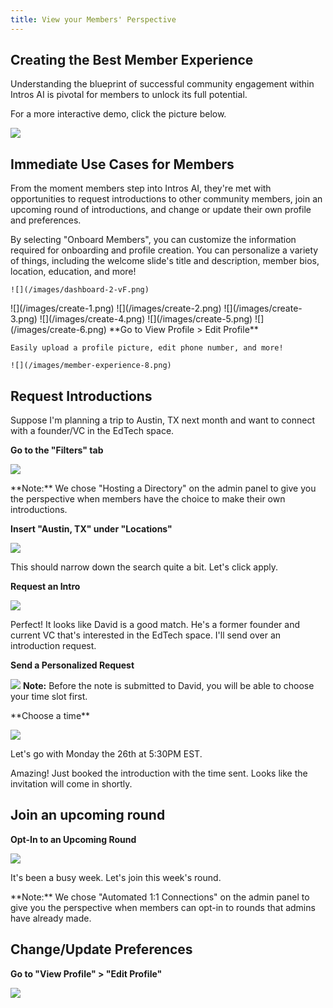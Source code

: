 ```yaml
---
title: View your Members' Perspective
---
```


Creating the Best Member Experience
-----------------------------------

Understanding the blueprint of successful community engagement within Intros AI is pivotal for members to unlock its full potential.

For a more interactive demo, click the picture below.

![](/images/perspective1.png)

Immediate Use Cases for Members
----------------------------------

From the moment members step into Intros AI, they're met with opportunities to request introductions to other community members, join an upcoming round of introductions, and change or update their own profile and preferences.

<Tabs>
  <Tab title="Requesting Introductions">
    By selecting "Onboard Members", you can customize the information required for onboarding and profile creation. You can personalize a        variety of things, including the welcome slide's title and description, member bios, location, education, and more!

    ![](/images/dashboard-2-vF.png)
  </Tab>
  <Tab title="Joining Upcoming Rounds">
    <Steps>
      <Step title="Sign in as a Community Manager">
        ![](/images/create-1.png)
      </Step>
      <Step title="Click Sign Up">
        ![](/images/create-2.png)
        ![](/images/create-3.png)
      </Step>
      <Step title="Fill out your Name">
        ![](/images/create-4.png)
      </Step>
      <Step title="Update the Logo">
        ![](/images/create-5.png)
      </Step>
      <Step title="Choose how Members will be Introduced">
        ![](/images/create-6.png)
      </Step>
    </Steps>
  </Tab>
  <Tab title="Changing Preferences">
    **Go to View Profile > Edit Profile**

    Easily upload a profile picture, edit phone number, and more!

    ![](/images/member-experience-8.png)
  </Tab>
</Tabs>

Request Introductions
---------------------

Suppose I'm planning a trip to Austin, TX next month and want to connect with a founder/VC in the EdTech space.

**Go to the "Filters" tab**

![](/images/member-experience-2.png)

<Note>
    **Note:** We chose "Hosting a Directory" on the admin panel to give you the perspective when members have the choice to make their own introductions. 

</Note>

**Insert "Austin, TX" under "Locations"**

![](/images/member-experience-3.png)

This should narrow down the search quite a bit. Let's click apply.

**Request an Intro**

![](/images/member-experience-4.png)

Perfect! It looks like David is a good match. He's a former founder and current VC that's interested in the EdTech space. I'll send over an introduction request.

**Send a Personalized Request**

![](/images/member-experience-5.png)
<Note>
    **Note:** Before the note is submitted to David, you will be able to choose your time slot first. 

</Note>
**Choose a time**

![](/images/member-experience-6.png)

Let's go with Monday the 26th at 5:30PM EST.

Amazing! Just booked the introduction with the time sent. Looks like the invitation will come in shortly.

Join an upcoming round
----------------------

**Opt-In to an Upcoming Round**

![](/images/member-experience-7.png)

It's been a busy week. Let's join this week's round.

<Note>
    **Note:** We chose "Automated 1:1 Connections" on the admin panel to give you the perspective when members can opt-in to rounds that admins have already made.

</Note>

Change/Update Preferences
-------------------------

**Go to "View Profile" > "Edit Profile"**

![](/images/member-experience-8.png)
